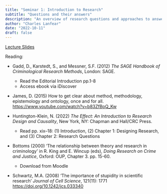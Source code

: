 ```yaml
---
title: "Seminar 1: Introduction to Research"
subtitle: "Questions and their answers"
description: "An overview of research questions and approaches to answering questions in criminology"
author: "Charles Lanfear"
date: "2022-10-11"
draft: false
---
```


[Lecture Slides](https://clanfear.github.io/ioc_crm/_lectures/slides_research-questions.html)

Reading:

* Gadd, D., Karstedt, S., and Messner, S.F. (2012) *The SAGE Handbook of Criminological Research Methods*, London: SAGE.
   * Read the Editorial Introduction pp.1-8
   * Access ebook via iDiscover

* James, D. (2015) How to get clear about method, methodology, epistemology and ontology, once and for all. [https://www.youtube.com/watch?v=b83ZfBoQ_Kw]()

* Huntington-Klein, N. (2022) *The Effect: An Introduction to Research Design and Causality*, New York, NY: Chapman and Hall/CRC Press. 
   * Read pp. xix–18: (1) Introduction, (2) Chapter 1: Designing Research, and (3) Chapter 2: Research Questions

* Bottoms (2000) ‘The relationship between theory and research in criminology’ in R. King and E. Wincup (eds), *Doing Research on Crime and Justice*, Oxford: OUP, Chapter 3. pp. 15-60.
   * Download from Moodle

* Schwartz, M.A. (2008) 'The importance of stupidity in scientific research' *Journal of Cell Science*, 121(11): 1771 [https://doi.org/10.1242/jcs.033340](https://doi.org/10.1242/jcs.033340)